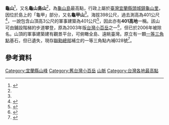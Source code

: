 {{Infobox mountain
| name = 龜山
| other_name = 
| photo = 龜山戴帽-攝影者吳裕隆.jpg
| photo_caption = 龜山島北面，最高峰為龜山。
| elevation_m = 398
| elevation_ref = <ref name="nlsc">{{cite map|publisher=[[國土測繪中心|國土測繪中心]]|title=龜山島山|url=https://maps.nlsc.gov.tw/go/121.953128/24.841551|work=國土測繪圖資服務雲|accessdate=2022-06-27}}</ref>
| prominence_m = 398
| prominence_ref = <ref name="nlsc"/>
| listing =
| map = Taiwan
| map_caption = 龜山在臺灣周遭的位置
| label_position = bottom
| coordinates = {{coord|24|50|29.6|N|121|57|11.1|E|display=inline,title}}
| coordinates_ref =<ref name="nlsc"/>
| location = {{TWN}}[[宜蘭縣|宜蘭縣]][[頭城鎮|頭城鎮]][[龜山島|龜山島]]
| range =無
| topo =
| type = [[活火山|活火山]]
| last_eruption = 約7000年前<ref>{{cite report|author=中央地質調查所|title=地質遺跡地質敏感區劃定計畫書 H0010 龜山島火山碎屑堆積層|publisher=經濟部|date=2015年6月|url=https://www.moeacgs.gov.tw/ReadFile/?p=Article&n=1cf991be3fcc4489b6d8c9ea8757574b.pdf}}</ref>
| age = [[更新世|更新世]]{{le|千葉期|Chibanian}}<ref name="natgeo">{{cite web|url=https://www.natgeomedia.com/environment/article/content-12143.html|title=【龜島20】揭密最年輕火山島 不只外型像烏龜還會擺尾跟冬眠|publisher=國家地理|date=2020-10-07}}</ref>
| first_ascent = 
| easiest_route = 401高地步道
}}
'''龜山'''<ref>{{cite map|title=經建版地形圖（第四版）|year=2003|scale=1:25000|cartography=聯合勤務總司令部測量署第401廠|publisher=內政部|language=zh-tw|url=http://gissrv4.sinica.edu.tw/gis/twhgis.aspx}}</ref>，又名'''龜山島山'''<ref name="nlsc"/>，為[[龜山島|龜山島]]最高點，行政上屬於[[臺灣|臺灣]][[宜蘭縣|宜蘭縣]][[頭城鎮|頭城鎮]][[龜山里_(宜蘭縣)|龜山里]]，因位於島上的「龜甲」部分，又名'''龜甲山'''<ref name="natgeo"/>。海拔398公尺，過去測高為401公尺<ref>{{cite map|title=臺灣五萬分一地形圖|year=1956|scale=1:25000|publisher=聯勤司令部測量處|language=zh-tw|url=http://gissrv4.sinica.edu.tw/gis/twhgis.aspx}}</ref>，一說包含山頂高3公尺的軍事建築為401公尺<ref>{{cite web|url=https://hiking.biji.co/index.php?q=news&act=info&id=15078|title=【宜蘭】遠望不如親臨--登龜山島.探索海上生態公園(下篇)--登頂401高地|work=健行筆記|date=2019-10-10}}</ref>，因此亦有'''401高地'''一稱。該山可由鋪設階梯的步道攀登，原為2003年版[[台灣小百岳|台灣小百岳]]之一<ref>{{Cite web |url=http://alpineclub.machinerytoday.com/tier/front/bin/ptlist.phtml?Category=100106550 |title=台灣小百岳|publisher=中華民國健行登山會|accessdate=2012-03-25 |archive-date=2012-04-18 |archive-url=https://web.archive.org/web/20120418133914/http://alpineclub.machinerytoday.com/tier/front/bin/ptlist.phtml?Category=100106550 |dead-url=no }}</ref>，但已於2006年被除名。山頂的軍事建築建有觀景平台，可俯瞰全島、遠眺臺灣。原立有一顆[[三角點#台灣的三角點|一等三角點]]基石，但已遺失，現存[[聯勤總部|聯勤總部]]補立的一等三角點內補028號<ref>{{OSM|n|5579521547|一等三角點 內補028}}</ref>。

==參考資料==
{{reflist}}
{{臺灣小百岳}}
[[Category:宜蘭縣山峰|Category:宜蘭縣山峰]]
[[Category:舊台灣小百岳|Category:舊台灣小百岳]]
[[Category:頭城鎮地理|山脈]]
[[Category:台灣各地最高點|Category:台灣各地最高點]]